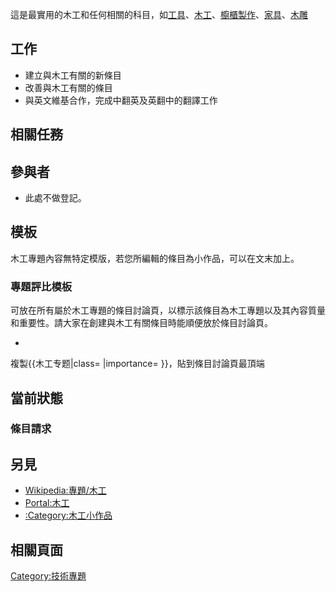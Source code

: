 {{维基专题状态|defunct}}
{{Portal|木工}}
這是最實用的木工和任何相關的科目，如[[工具|工具]]、[[木工|木工]]、[[櫥櫃製作|櫥櫃製作]]、[[家具|家具]]、[[木雕|木雕]]

== 工作 ==
* 建立與木工有關的新條目
* 改善與木工有關的條目
* 與英文維基合作，完成中翻英及英翻中的翻譯工作

== 相關任務 ==

== 參與者 ==
*此處不做登記。

== 模板 == 
木工專題內容無特定模版，若您所編輯的條目為小作品，可以在文末加上{{T1|木工小作品}}。

{{木工小作品}}

=== 專題評比模板 ===
{{主條目|Wikipedia:木工专题/条目评级}}

可放在所有屬於木工專題的條目討論頁，以標示該條目為木工專題以及其內容質量和重要性。請大家在創建與木工有關條目時能順便放於條目討論頁。

*{{T1|木工专题}}
{{木工专题|class= |importance=|category=no}}
複製<nowiki>{{木工专题|class= |importance= }}</nowiki>，貼到條目討論頁最頂端

== 當前狀態 ==
{{Articles by Quality|topic=木工|project=木工|format=TOC}}
{{Articles by Importance|topic=木工|project=木工}}

=== 條目請求 ===

== 另見 ==
*[[Wikipedia:專題/木工|Wikipedia:專題/木工]]
*[[Portal:木工|Portal:木工]]
*[[:Category:木工小作品|:Category:木工小作品]]

== 相關頁面 ==

[[Category:技術專題|Category:技術專題]]